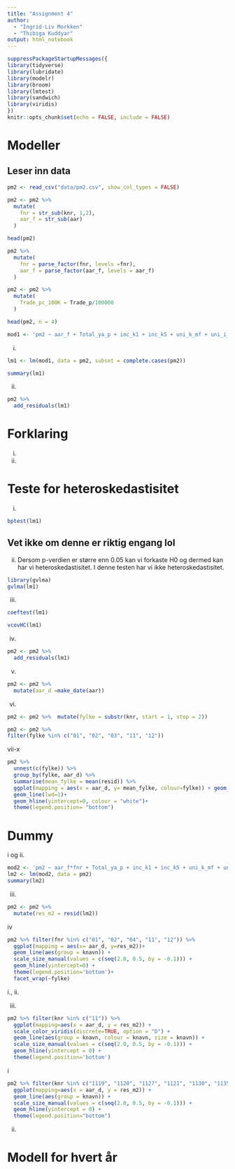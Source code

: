 ```yaml
---
title: "Assignment 4"
author:
  - "Ingrid-Liv Morkken"
  - "Thibiga Kuddyar"
output: html_notebook
---
```


```r
suppressPackageStartupMessages({
library(tidyverse)
library(lubridate)
library(modelr)
library(broom)
library(lmtest)
library(sandwich)
library(viridis)
})
knitr::opts_chunk$set(echo = FALSE, include = FALSE)
```

# Modeller

## Leser inn data

```r
pm2 <- read_csv("data/pm2.csv", show_col_types = FALSE)
```

```r
pm2 <- pm2 %>% 
  mutate(
    fnr = str_sub(knr, 1,2),
    aar_f = str_sub(aar)
  )
```

```r
head(pm2)
```




```r
pm2 %>% 
  mutate(
    fnr = parse_factor(fnr, levels =fnr),
    aar_f = parse_factor(aar_f, levels = aar_f)
  )
```

```r
pm2 <- pm2 %>% 
  mutate(
    Trade_pc_100K = Trade_p/100000
  )
```

```r
head(pm2, n = 4)
```

```r
mod1 <- 'pm2 ~ aar_f + Total_ya_p + inc_k1 + inc_k5 + uni_k_mf + uni_i_mf + Trade_pc_100K'
```

i.
```r
lm1 <- lm(mod1, data = pm2, subset = complete.cases(pm2))
```

```r
summary(lm1)
```

ii. 
```r
pm2 %>% 
  add_residuals(lm1)
```

# Forklaring

i.
ii.

# Teste for heteroskedastisitet 

i. 
```r
bptest(lm1)
```




## Vet ikke om denne er riktig engang lol 
ii. Dersom p-verdien er større enn 0.05 kan vi forkaste H0 og dermed kan har vi heteroskedastisitet. I denne testen har vi ikke heteroskedastisitet. 

```r
library(gvlma)
gvlma(lm1)
```

iii.

```r
coeftest(lm1)
```

```r
vcovHC(lm1)
```


iv.

```r
pm2 <- pm2 %>% 
  add_residuals(lm1)
```

v.

```r
pm2 <- pm2 %>%
  mutate(aar_d =make_date(aar))
```


vi.

```r
pm2 <- pm2 %>%  mutate(fylke = substr(knr, start = 1, stop = 2))

pm2 <- pm2 %>% 
filter(fylke %in% c("01", "02", "03", "11", "12"))
```



vii-x
```r
pm2 %>% 
  unnest(c(fylke)) %>% 
  group_by(fylke, aar_d) %>%
  summarise(mean_fylke = mean(resid)) %>% 
  ggplot(mapping = aes(x = aar_d, y= mean_fylke, colour=fylke)) + geom_line(lwd=1)+
  geom_line(lwd=1)+
  geom_hline(yintercept=0, colour = "white")+
  theme(legend.position= "bottom")
```


# Dummy 

i og ii.

```r
mod2 <- 'pm2 ~ aar_f*fnr + Total_ya_p + inc_k1 + inc_k5 + uni_k_mf + uni_i_mf + Trade_pc_100K'
lm2 <- lm(mod2, data = pm2)
summary(lm2)
```

iii.

```r
pm2 <- pm2 %>% 
  mutate(res_m2 = resid(lm2))
```

iv

```r
pm2 %>% filter(fnr %in% c("01", "02", "04", "11", "12")) %>% 
  ggplot(mapping = aes(x= aar_d, y=res_m2))+
  geom_line(aes(group = knavn)) + 
  scale_size_manual(values = c(seq(2.0, 0.5, by = -0.1))) +
  geom_hline(yintercept=0) +
  theme(legend.position='bottom')+
  facet_wrap(~fylke)
```

i., ii.


iii.


```r
pm2 %>% filter(knr %in% c("11")) %>% 
  ggplot(mapping=aes(x = aar_d, y = res_m2)) +
  scale_color_viridis(discrete=TRUE, option = "D") +
  geom_line(aes(group = knavn, colour = knavn, size = knavn)) +
  scale_size_manual(values = c(seq(2.0, 0.5, by = -0.1))) +
  geom_hline(yintercept = 0) +
  theme(legend.position='bottom')
```


i


```r
pm2 %>% filter(knr %in% c("1119", "1120", "1127", "1121", "1130", "1135", "1106", "1149")) %>% 
  ggplot(mapping=aes(x = aar_d, y = res_m2)) +
  geom_line(aes(group = knavn)) +
  scale_size_manual(values = c(seq(2.0, 0.5, by = -0.1))) +
  geom_hline(yintercept = 0) +
  theme(legend.position="bottom")
```


ii. 

# Modell for hvert år



